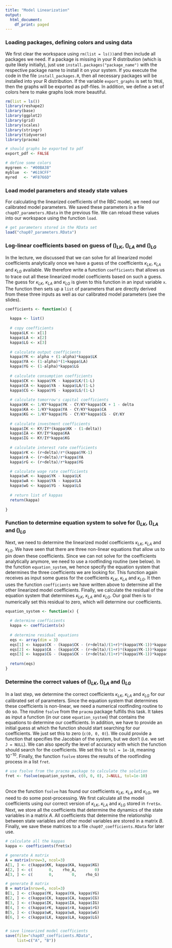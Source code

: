 ```yaml
---
title: "Model Linearization"
output:
  html_document:
    df_print: paged
---
```


### Loading packages, defining colors and using data

We first clear the workspace using `rm(list = ls())`and then include all packages we need. If a package is missing in your R distribution (which is quite likely initially), just use `install.packages("package_name")` with the respective package name to install it on your system. If you execute the code in the file `install_packages.R`, then all necessary packages will be installed into your R distribution. If the variable `export_graphs` is set to `TRUE`, then the graphs will be exported as pdf-files. In addition, we define a set of colors here to make graphs look more beautiful.

```r
rm(list = ls())
library(reshape2)
library(base)
library(ggplot2)
library(grid)
library(scales)
library(stringr)
library(tidyverse)
library(pracma)

# should graphs be exported to pdf
export_pdf <- FALSE

# define some colors
mygreen <- "#00BA38"
myblue  <- "#619CFF"
myred   <- "#F8766D"
```


### Load model parameters and steady state values

For calculating the linearized coefficients of the RBC model, we need our calibrated model parameters. We saved these parameters in a file `chap07_parameters.RData` in the previous file. We can reload these values into our workspace using the function `load`.

```r
# get parameters stored in the RData set
load("chap07_parameters.RData")
```


### Log-linear coefficients based on guess of \(\kappa\)~*LK*~, \(\kappa\)~*LA*~ and \(\kappa\)~*LG*~

In the lecture, we discussed that we can solve for all linearized model coefficients analytically once we have a guess of the coefficients $\kappa_{LK}$, $\kappa_{LA}$ and $\kappa_{LG}$ available. We therefore write a function `coefficients` that allows us to trace out all these linearized model coefficients based on such a guess. The guess for $\kappa_{LK}$, $\kappa_{LA}$ and $\kappa_{LG}$ is given to this function in an input variable `x`. The function then sets up a `list` of parameters that are directly derived from these three inputs as well as our calibrated model parameters (see the slides).

```r
coefficients <- function(x) {
  
  kappa <- list()
  
  # copy coefficients
  kappa$LK <- x[1]
  kappa$LA <- x[2]
  kappa$LG <- x[3]
  
  # calculate output coefficients
  kappa$YK <- alpha + (1-alpha)*kappa$LK
  kappa$YA <- (1-alpha)*(1+kappa$LA)
  kappa$YG <- (1-alpha)*kappa$LG
  
  # calculate consumption coefficients
  kappa$CK <- kappa$YK - kappa$LK/(1-L)
  kappa$CA <- kappa$YA - kappa$LA/(1-L)
  kappa$CG <- kappa$YG - kappa$LG/(1-L)
  
  # calculate tomorrow's capital coefficients
  kappa$KK <- 1/KY*kappa$YK - CY/KY*kappa$CK + 1 - delta
  kappa$KA <- 1/KY*kappa$YA - CY/KY*kappa$CA
  kappa$KG <- 1/KY*kappa$YG - CY/KY*kappa$CG - GY/KY
  
  # calculate investment coefficients
  kappa$IK <- KY/IY*(kappa$KK - (1-delta))
  kappa$IA <- KY/IY*kappa$KA
  kappa$IG <- KY/IY*kappa$KG
  
  # calculate interest rate coefficients
  kappa$rK <- (r+delta)/r*(kappa$YK-1)
  kappa$rA <- (r+delta)/r*kappa$YA
  kappa$rG <- (r+delta)/r*kappa$YG

  # calculate wage rate coefficients
  kappa$wK <- kappa$YK - kappa$LK
  kappa$wA <- kappa$YA - kappa$LA
  kappa$wG <- kappa$YG - kappa$LG
  
  # return list of kappas
  return(kappa)
    
}
```

### Function to determine equation system to solve for \(\kappa\)~*LK*~, \(\kappa\)~*LA*~ and \(\kappa\)~*LG*~

Next, we need to determine the linearized model coefficients $\kappa_{LK}$, $\kappa_{LA}$ and $\kappa_{LG}$. We have seen that there are three non-linear equations that allow us to pin down these coefficients. Since we can not solve for the coefficients analytically anymore, we need to use a rootfinding routine (see below). In the function `equation_system`, we hence specify the equation system that determines the three coefficients we are looking for. This function again receives as input some guess for the coefficients $\kappa_{LK}$, $\kappa_{LA}$ and $\kappa_{LG}$. It then uses the function `coefficients` we have written above to determine all the other linearized model coefficients. Finally, we calculate the residual of the equation system that determines $\kappa_{LK}$, $\kappa_{LA}$ and $\kappa_{LG}$. Our goal then is to numerically set this residual to zero, which will determine our coefficients.

```r
equation_system <- function(x) {

  # determine coefficients
  kappa <- coefficients(x)
  
  # determine residual equations
  eqs <- array(dim = 3)
  eqs[1] <- kappa$CK - (kappa$CK - (r+delta)/(1+r)*(kappa$YK-1))*kappa$KK
  eqs[2] <- kappa$CA - (kappa$CK - (r+delta)/(1+r)*(kappa$YK-1))*kappa$KA - (kappa$CA - (r+delta)/(1+r)*kappa$YA)*rho_A
  eqs[3] <- kappa$CG - (kappa$CK - (r+delta)/(1+r)*(kappa$YK-1))*kappa$KG - (kappa$CG - (r+delta)/(1+r)*kappa$YG)*rho_G
  
  return(eqs)
}
```


### Determine the correct values of \(\kappa\)~*LK*~, \(\kappa\)~*LA*~ and \(\kappa\)~*LG*~

In a last step, we determine the correct coefficients $\kappa_{LK}$, $\kappa_{LA}$ and $\kappa_{LG}$ for our calibrated set of parameters. Since the equation system that determines these coefficients is non-linear, we need a numerical rootfinding routine to do so. The routine `fsolve` from the `pracma` package fulfills this task. It takes as input a function (in our case `equation_system`) that contains the equations to determine our coefficients. In addition, we have to provide an initial guess at which the function should start searching for our coefficients. We just set this to zero (`c(0, 0, 0)`).  We could provide a function that specifies the Jacobian of the system, but we don't (i.e. we set `J = NULL`). We can also specify the level of accuracy with which the function should search for the coefficients. We set this to `tol = 1e-10`, meaning $10^{-10}$. Finally, the function `fsolve` stores the results of the rootfinding process in a list `fret`. 

```r
# use fsolve from the pracma package to calculate the solution
fret <- fsolve(equation_system, c(0, 0, 0), J=NULL, tol=1e-10)
```

<br />
Once the function `fsolve` has found our coefficients $\kappa_{LK}$, $\kappa_{LA}$ and $\kappa_{LG}$, we need to do some post-processing. We first calculate all the model coefficients using our correct version of $\kappa_{LK}$, $\kappa_{LA}$ and $\kappa_{LG}$ stored in `fret$x`. Next, we store all the coefficients that determine the dynamics of the state variables in a matrix $A$. All coefficients that determine the relationship between state variables and other model variables are stored in a matrix $B$. Finally, we save these matrices to a file `chap07_coefficients.RData` for later use.

```r
# calculate all the kappas
kappa <- coefficients(fret$x)

# generate A matrix
A = matrix(nrow=3, ncol=3)
A[1, ] <- c(kappa$KK, kappa$KA, kappa$KG)
A[2, ] <- c(       0,    rho_A,        0)
A[3, ] <- c(       0,        0,    rho_G)

# generate B matrix
B = matrix(nrow=6, ncol=3)
B[1, ] <- c(kappa$YK, kappa$YA, kappa$YG)
B[2, ] <- c(kappa$CK, kappa$CA, kappa$CG)
B[3, ] <- c(kappa$IK, kappa$IA, kappa$IG)
B[4, ] <- c(kappa$rK, kappa$rA, kappa$rG)
B[5, ] <- c(kappa$wK, kappa$wA, kappa$wG)
B[6, ] <- c(kappa$LK, kappa$LA, kappa$LG)


# save linearized model coefficients
save(file="chap07_coefficients.RData", 
     list=c("A", "B"))
```